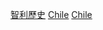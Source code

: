 {{Commons category|History of Chile by period}}
[[Category:智利歷史|]]
[[Category:各國各時期歷史|Chile]]
[[Category:依時期劃分的南美洲歷史|Chile]]